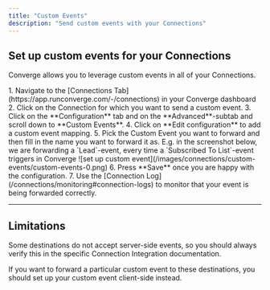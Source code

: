 ```yaml
---
title: "Custom Events"
description: "Send custom events with your Connections"
---
```


## Set up custom events for your Connections

Converge allows you to leverage custom events in all of your Connections.

<Accordion icon="location-dot" title="How to set up custom events for your Connection">
1. Navigate to the [Connections Tab](https://app.runconverge.com/-/connections) in your Converge dashboard
2. Click on the Connection for which you want to send a custom event.
3. Click on the **Configuration** tab and on the **Advanced**-subtab and scroll down to **Custom Events**.
4. Click on **Edit configuration** to add a custom event mapping.
5. Pick the Custom Event you want to forward and then fill in the name you want to forward it as. 
    <Info> E.g. in the screenshot below, we are forwarding a `Lead`-event, every time a `Subscribed To List`-event triggers in Converge </Info>
    <Frame>
    ![set up custom event](/images/connections/custom-events/custom-events-0.png)
    </Frame>
6. Press **Save** once you are happy with the configuration.
7. Use the [Connection Log](/connections/monitoring#connection-logs) to monitor that your event is being forwarded correctly.
    
</Accordion>


---

## Limitations

Some destinations do not accept server-side events, so you should always verify this in the specific Connection Integration documentation.

If you want to forward a particular custom event to these destinations, you should set up your custom event client-side instead.


